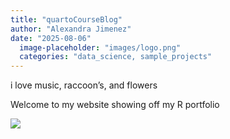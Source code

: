 ```yaml
---
title: "quartoCourseBlog"
author: "Alexandra Jimenez"
date: "2025-08-06"
  image-placeholder: "images/logo.png"
  categories: "data_science, sample_projects"
---
```


i love music, raccoon's, and flowers

Welcome to my website showing off my R portfolio

![](images/clipboard-3366648065.png)
